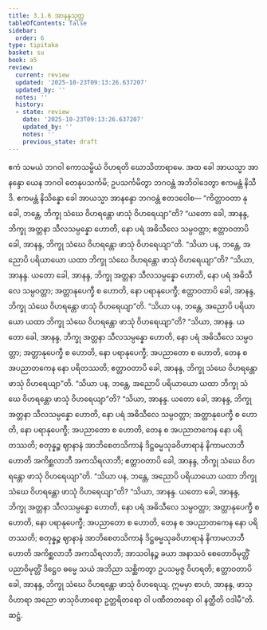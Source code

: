 ```yaml
---
title: 3.1.6 အာနန္ဒသုတ္တ
tableOfContents: false
sidebar:
  order: 6
type: tipitaka
basket: su
book: a5
review:
  current: review
  updated: '2025-10-23T09:13:26.637207'
  updated_by: ''
  notes: ''
  history:
  - state: review
    date: '2025-10-23T09:13:26.637207'
    updated_by: ''
    notes: ''
    previous_state: draft
---
```



<ReviewStatus review={frontmatter.review} showDetails={true} />

<HypothesisAnnotation frontmatter={frontmatter} />

<DynamicBreadcrumb />

<Division number="106" book="a5" e="ch" v="16" p="117">

<Paragraph number="641" book="a5">
ဧကံ သမယံ ဘဂဝါ ကောသမ္ဗိယံ ဝိဟရတိ ဃောသိတာရာမေ. အထ ခေါ အာယသ္မာ အာနန္ဒော ယေန ဘဂဝါ တေနုပသင်္ကမိ; ဥပသင်္ကမိတွာ ဘဂဝန္တံ အဘိဝါဒေတွာ ဧကမန္တံ နိသီဒိ. ဧကမန္တံ နိသိန္နော ခေါ အာယသ္မာ အာနန္ဒော ဘဂဝန္တံ ဧတဒဝေါစ—
</Paragraph>

<Paragraph number="642" book="a5">
“ကိတ္တာဝတာ နု ခေါ, ဘန္တေ, ဘိက္ခု သံဃေ ဝိဟရန္တော ဖာသုံ ဝိဟရေယျာ”တိ? “ယတော ခေါ, အာနန္ဒ, ဘိက္ခု အတ္တနာ သီလသမ္ပန္နော ဟောတိ, နော ပရံ အဓိသီလေ သမ္ပဝတ္တာ; ဧတ္တာဝတာပိ ခေါ, အာနန္ဒ, ဘိက္ခု သံဃေ ဝိဟရန္တော ဖာသုံ ဝိဟရေယျာ”တိ.
</Paragraph>

<Paragraph number="643" book="a5">
“သိယာ ပန, ဘန္တေ, အညောပိ ပရိယာယော ယထာ ဘိက္ခု သံဃေ ဝိဟရန္တော ဖာသုံ ဝိဟရေယျာ”တိ? “သိယာ, အာနန္ဒ. ယတော ခေါ, အာနန္ဒ, ဘိက္ခု အတ္တနာ သီလသမ္ပန္နော ဟောတိ, နော ပရံ အဓိသီလေ သမ္ပဝတ္တာ; အတ္တာနုပေက္ခီ စ ဟောတိ, နော ပရာနုပေက္ခီ; ဧတ္တာဝတာပိ ခေါ, အာနန္ဒ, ဘိက္ခု သံဃေ ဝိဟရန္တော ဖာသုံ ဝိဟရေယျာ”တိ.
</Paragraph>

<Paragraph number="644" book="a5">
“သိယာ ပန, ဘန္တေ, အညောပိ ပရိယာယော ယထာ ဘိက္ခု သံဃေ ဝိဟရန္တော ဖာသုံ ဝိဟရေယျာ”တိ? “သိယာ, အာနန္ဒ. ယတော ခေါ, အာနန္ဒ, ဘိက္ခု အတ္တနာ သီလသမ္ပန္နော ဟောတိ, နော ပရံ အဓိသီလေ သမ္ပဝတ္တာ; အတ္တာနုပေက္ခီ စ ဟောတိ, နော ပရာနုပေက္ခီ; အပညာတော စ ဟောတိ, တေန စ အပညာတကေန နော ပရိတဿတိ; ဧတ္တာဝတာပိ ခေါ, အာနန္ဒ, ဘိက္ခု သံဃေ ဝိဟရန္တော ဖာသုံ ဝိဟရေယျာ”တိ.
</Paragraph>

<Paragraph number="645" book="a5">
“သိယာ ပန, ဘန္တေ, အညောပိ ပရိယာယော ယထာ ဘိက္ခု သံဃေ ဝိဟရန္တော ဖာသုံ ဝိဟရေယျာ”တိ? “သိယာ, အာနန္ဒ. ယတော ခေါ, အာနန္ဒ, ဘိက္ခု အတ္တနာ သီလသမ္ပန္နော ဟောတိ, နော ပရံ အဓိသီလေ သမ္ပဝတ္တာ; အတ္တာနုပေက္ခီ စ ဟောတိ, နော ပရာနုပေက္ခီ; အပညာတော စ ဟောတိ, တေန စ အပညာတကေန နော ပရိတဿတိ; စတုန္နဉ္စ ဈာနာနံ အာဘိစေတသိကာနံ ဒိဋ္ဌဓမ္မသုခဝိဟာရာနံ နိကာမလာဘီ ဟောတိ အကိစ္ဆလာဘီ အကသိရလာဘီ; ဧတ္တာဝတာပိ ခေါ, အာနန္ဒ, ဘိက္ခု သံဃေ ဝိဟရန္တော ဖာသုံ ဝိဟရေယျာ”တိ.
</Paragraph>

<Paragraph number="646" book="a5">
“သိယာ ပန, ဘန္တေ, အညောပိ ပရိယာယော ယထာ ဘိက္ခု သံဃေ ဝိဟရန္တော ဖာသုံ ဝိဟရေယျာ”တိ? “သိယာ, အာနန္ဒ. ယတော ခေါ, အာနန္ဒ, ဘိက္ခု အတ္တနာ သီလသမ္ပန္နော ဟောတိ, နော ပရံ အဓိသီလေ သမ္ပဝတ္တာ; အတ္တာနုပေက္ခီ စ ဟောတိ, နော ပရာနုပေက္ခီ; အပညာတော စ ဟောတိ, တေန စ အပညာတကေန နော ပရိတဿတိ; စတုန္နဉ္စ ဈာနာနံ အာဘိစေတသိကာနံ ဒိဋ္ဌဓမ္မသုခဝိဟာရာနံ နိကာမလာဘီ ဟောတိ အကိစ္ဆလာဘီ အကသိရလာဘီ; အာသဝါနဉ္စ ခယာ အနာသဝံ စေတောဝိမုတ္တိံ ပညာဝိမုတ္တိံ ဒိဋ္ဌေဝ ဓမ္မေ သယံ အဘိညာ သစ္ဆိကတွာ ဥပသမ္ပဇ္ဇ ဝိဟရတိ; ဧတ္တာဝတာပိ ခေါ, အာနန္ဒ, ဘိက္ခု သံဃေ ဝိဟရန္တော ဖာသုံ ဝိဟရေယျ.
</Paragraph>

<Paragraph number="647" book="a5">
ဣမမှာ စာဟံ, အာနန္ဒ, ဖာသုဝိဟာရာ အညော ဖာသုဝိဟာရော ဥတ္တရိတရော ဝါ ပဏီတတရော ဝါ နတ္ထီတိ ဝဒါမီ”တိ.

</Paragraph>
</Division>

<Paragraph number="648" type="center" book="a5">
ဆဋ္ဌံ.
</Paragraph>